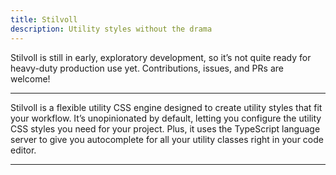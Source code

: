 ```yaml
---
title: Stilvoll
description: Utility styles without the drama
---
```



<Aside type="caution" title="Watch out!">
  Stilvoll is still in early, exploratory development, so it’s not quite ready
  for heavy-duty production use yet. Contributions, issues, and PRs are welcome!
</Aside>

---

Stilvoll is a flexible utility CSS engine designed to create utility styles that fit your workflow. It’s unopinionated by default, letting you configure the utility CSS styles you need for your project. Plus, it uses the TypeScript language server to give you autocomplete for all your utility classes right in your code editor.

---

<LinkCard title="Use it as a Vite Plugin" href="/integrations/vite" />
<LinkCard title="Use it as a PostCSS Plugin" href="/integrations/postcss" />
<LinkCard title="Use it as a CLI" href="/integrations/cli" />
